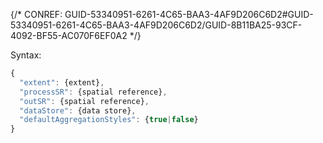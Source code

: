 

{/* CONREF: GUID-53340951-6261-4C65-BAA3-4AF9D206C6D2#GUID-53340951-6261-4C65-BAA3-4AF9D206C6D2/GUID-8B11BA25-93CF-4092-BF55-AC070F6EF0A2  */}

Syntax:

```javascript
{
  "extent": {extent},
  "processSR": {spatial reference},
  "outSR": {spatial reference},
  "dataStore": {data store},
  "defaultAggregationStyles": {true|false}
}
```

 
